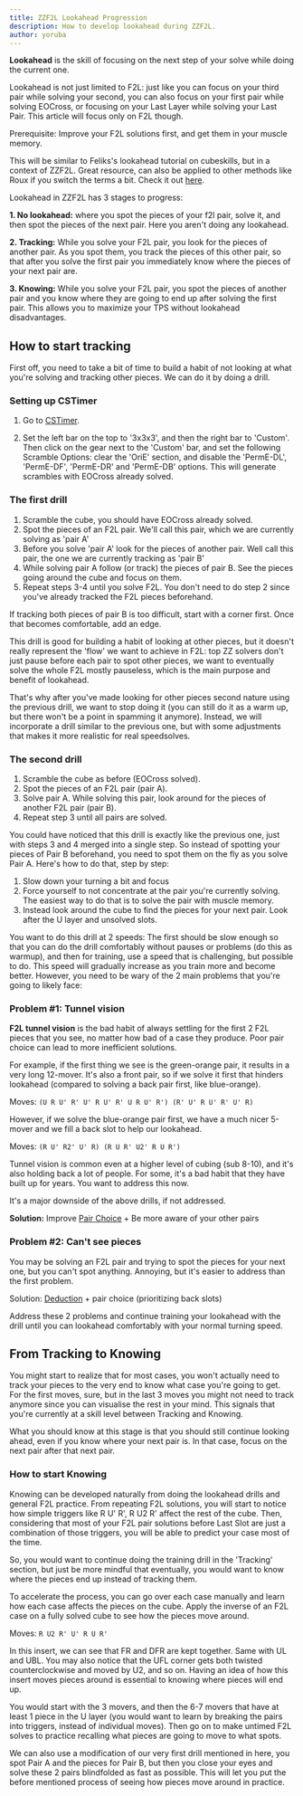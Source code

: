```yaml
---
title: ZZF2L Lookahead Progression
description: How to develop lookahead during ZZF2L.
author: yoruba
---
```



**Lookahead** is the skill of focusing on the next step of your solve while doing the current one.

Lookahead is not just limited to F2L: just like you can focus on your third pair while solving your second, you can also focus on your first pair while solving EOCross, or focusing on your Last Layer while solving your Last Pair. This article will focus only on F2L though.

Prerequisite: Improve your F2L solutions first, and get them in your muscle memory.

This will be similar to Feliks's lookahead tutorial on cubeskills, but in a context of ZZF2L. Great resource, can also be applied to other methods like Roux if you switch the terms a bit. Check it out [here](https://www.cubeskills.com/blog/lookahead-progression-framework).

Lookahead in ZZF2L has 3 stages to progress:

**1. No lookahead:** where you spot the pieces of your f2l pair, solve it, and then spot the pieces of the next pair. Here you aren't doing any lookahead.

**2. Tracking:** While you solve your F2L pair, you look for the pieces of another pair. As you spot them, you track the pieces of this other pair, so that after you solve the first pair you immediately know where the pieces of your next pair are.

**3. Knowing:** While you solve your F2L pair, you spot the pieces of another pair and you know where they are going to end up after solving the first pair. This allows you to maximize your TPS without lookahead disadvantages.

## How to start tracking

First off, you need to take a bit of time to build a habit of not looking at what you're solving and tracking other pieces. We can do it by doing a drill.

### Setting up CSTimer

1. Go to [CSTimer](https://cstimer.net/).

2. Set the left bar on the top to '3x3x3', and then the right bar to 'Custom'. Then click on the gear next to the 'Custom' bar, and set the following Scramble Options: clear the 'OriE' section, and disable the 'PermE-DL', 'PermE-DF', 'PermE-DR' and 'PermE-DB' options. This will generate scrambles with EOCross already solved.

### The first drill

1. Scramble the cube, you should have EOCross already solved.
2. Spot the pieces of an F2L pair. We'll call this pair, which we are currently solving as 'pair A'
3. Before you solve 'pair A' look for the pieces of another pair. Well call this pair, the one we are currently tracking as 'pair B'
4. While solving pair A follow (or track) the pieces of pair B. See the pieces going around the cube and focus on them.
5. Repeat steps 3-4 until you solve F2L. You don't need to do step 2 since you've already tracked the F2L pieces beforehand.

If tracking both pieces of pair B is too difficult, start with a corner first. Once that becomes comfortable, add an edge.

This drill is good for building a habit of looking at other pieces, but it doesn't really represent the 'flow' we want to achieve in F2L: top ZZ solvers don't just pause before each pair to spot other pieces, we want to eventually solve the whole F2L mostly pauseless, which is the main purpose and benefit of lookahead.

That's why after you've made looking for other pieces second nature using the previous drill, we want to stop doing it (you can still do it as a warm up, but there won't be a point in spamming it anymore). Instead, we will incorporate a drill similar to the previous one, but with some adjustments that makes it more realistic for real speedsolves.

### The second drill

1. Scramble the cube as before (EOCross solved).
2. Spot the pieces of an F2L pair (pair A).
3. Solve pair A. While solving this pair, look around for the pieces of another F2L pair (pair B).
4. Repeat step 3 until all pairs are solved.

You could have noticed that this drill is exactly like the previous one, just with steps 3 and 4 merged into a single step. So instead of spotting your pieces of Pair B beforehand, you need to spot them on the fly as you solve Pair A. Here's how to do that, step by step:

1. Slow down your turning a bit and focus
2. Force yourself to not concentrate at the pair you're currently solving. The easiest way to do that is to solve the pair with muscle memory.
3. Instead look around the cube to find the pieces for your next pair. Look after the U layer and unsolved slots.

You want to do this drill at 2 speeds: The first should be slow enough so that you can do the drill comfortably without pauses or problems (do this as warmup), and then for training, use a speed that is challenging, but possible to do. This speed will gradually increase as you train more and become better. However, you need to be wary of the 2 main problems that you're going to likely face:

### Problem #1: Tunnel vision

**F2L tunnel vision** is the bad habit of always settling for the first 2 F2L pieces that you see, no matter how bad of a case they produce. Poor pair choice can lead to more inefficient solutions.

For example, if the first thing we see is the green-orange pair, it results in a very long 12-mover. It's also a front pair, so if we solve it first that hinders lookahead (compared to solving a back pair first, like blue-orange).

<TwistyPlayer
  experimentalSetupAlg="z2"
  alg="(U R U' R' U' R U' R' U R U' R') (R' U' R U' R' U' R)"
  experimentalSetupAnchor="end"
    experimentalStickeringMaskOrbits="EDGES:DDDDIIIII-ID,CORNERS:IID-IIII,CENTERS:DDDDDD"
  tempoScale="3"
/>
<span>Moves: `(U R U' R' U' R U' R' U R U' R') (R' U' R U' R' U' R)`</span>

However, if we solve the blue-orange pair first, we have a much nicer 5-mover and we fill a back slot to help our lookahead.

<TwistyPlayer
  experimentalSetupAlg="z2"
  alg="(R U' R2' U' R) (R U R' U2' R U R')"
  experimentalSetupAnchor="end"
    experimentalStickeringMaskOrbits="EDGES:DDDDIIIII-I-,CORNERS:II--IIII,CENTERS:DDDDDD"
  tempoScale="3"
/>
<span>Moves: `(R U' R2' U' R) (R U R' U2' R U R')`</span>

Tunnel vision is common even at a higher level of cubing (sub 8-10), and it's also holding back a lot of people. For some, it's a bad habit that they have built up for years. You want to address this now.

It's a major downside of the above drills, if not addressed.

**Solution:** Improve [Pair Choice](/improvement-guide/zzf2l/pair-choice) + Be more aware of your other pairs

### Problem #2: Can't see pieces

You may be solving an F2L pair and trying to spot the pieces for your next one, but you can't spot anything. Annoying, but it's easier to address than the first problem.

Solution: [Deduction](/improvement-guide/zzf2l/deduction) + pair choice (prioritizing back slots)

Address these 2 problems and continue training your lookahead with the drill until you can lookahead comfortably with your normal turning speed.

## From Tracking to Knowing

You might start to realize that for most cases, you won't actually need to track your pieces to the very end to know what case you're going to get. For the first moves, sure, but in the last 3 moves you might not need to track anymore since you can visualise the rest in your mind. This signals that you're currently at a skill level between Tracking and Knowing.

What you should know at this stage is that you should still continue looking ahead, even if you know where your next pair is. In that case, focus on the next pair after that next pair.

### How to start Knowing

Knowing can be developed naturally from doing the lookahead drills and general F2L practice. From repeating F2L solutions, you will start to notice how simple triggers like R U' R', R U2 R' affect the rest of the cube. Then, considering that most of your F2L pair solutions before Last Slot are just a combination of those triggers, you will be able to predict your case most of the time.

So, you would want to continue doing the training drill in the 'Tracking' section, but just be more mindful that eventually, you would want to know where the pieces end up instead of tracking them.

To accelerate the process, you can go over each case manually and learn how each case affects the pieces on the cube. Apply the inverse of an F2L case on a fully solved cube to see how the pieces move around.

<TwistyPlayer
  experimentalSetupAlg="z2"
  alg="R U2 R' U' R U R'"
  experimentalSetupAnchor="end"
    tempoScale="2"
/>
<span>Moves: `R U2 R' U' R U R'`</span>

In this insert, we can see that FR and DFR are kept together. Same with UL and UBL. You may also notice that the UFL corner gets both twisted counterclockwise and moved by U2, and so on. Having an idea of how this insert moves pieces around is essential to knowing where pieces will end up.

You would start with the 3 movers, and then the 6-7 movers that have at least 1 piece in the U layer (you would want to learn by breaking the pairs into triggers, instead of individual moves). Then go on to make untimed F2L solves to practice recalling what pieces are going to move to what spots.

We can also use a modification of our very first drill mentioned in here, you spot Pair A and the pieces for Pair B, but then you close your eyes and solve these 2 pairs blindfolded as fast as possible. This will let you put the before mentioned process of seeing how pieces move around in practice.
